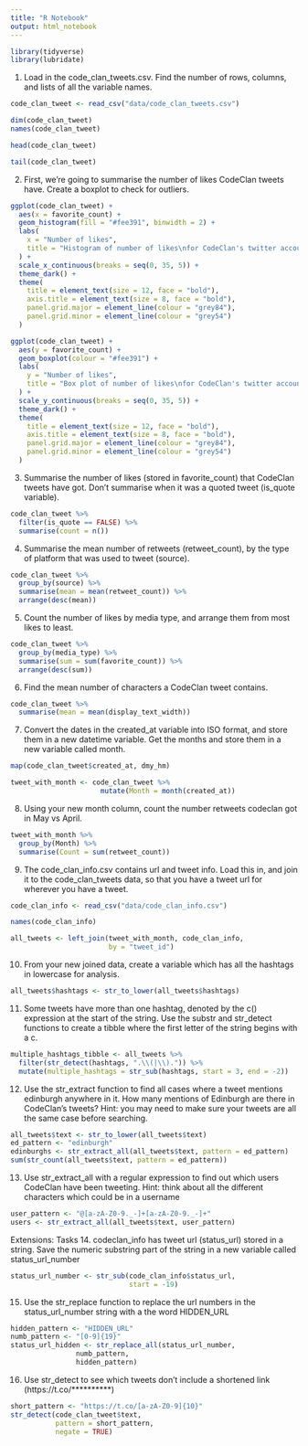 ```yaml
---
title: "R Notebook"
output: html_notebook
---
```


```r
library(tidyverse)
library(lubridate)
```

1. Load in the code_clan_tweets.csv. Find the number of rows, columns, and lists of all the variable names.
```r
code_clan_tweet <- read_csv("data/code_clan_tweets.csv")
```

```r
dim(code_clan_tweet)
names(code_clan_tweet)
```

```r
head(code_clan_tweet)
```

```r
tail(code_clan_tweet)
```

2. First, we’re going to summarise the number of likes CodeClan tweets have. Create a boxplot to check for outliers.
```r
ggplot(code_clan_tweet) +
  aes(x = favorite_count) +
  geom_histogram(fill = "#fee391", binwidth = 2) +
  labs(
    x = "Number of likes",
    title = "Histogram of number of likes\nfor CodeClan's twitter account"
  ) +
  scale_x_continuous(breaks = seq(0, 35, 5)) +
  theme_dark() +
  theme(
    title = element_text(size = 12, face = "bold"), 
    axis.title = element_text(size = 8, face = "bold"), 
    panel.grid.major = element_line(colour = "grey84"), 
    panel.grid.minor = element_line(colour = "grey54")
  )
```


```r
ggplot(code_clan_tweet) +
  aes(y = favorite_count) +
  geom_boxplot(colour = "#fee391") +
  labs(
    y = "Number of likes",
    title = "Box plot of number of likes\nfor CodeClan's twitter account"
  ) +
  scale_y_continuous(breaks = seq(0, 35, 5)) +
  theme_dark() +
  theme(
    title = element_text(size = 12, face = "bold"), 
    axis.title = element_text(size = 8, face = "bold"), 
    panel.grid.major = element_line(colour = "grey84"), 
    panel.grid.minor = element_line(colour = "grey54")
  )
```


3. Summarise the number of likes (stored in favorite_count) that CodeClan tweets have got. Don’t summarise when it was a quoted tweet (is_quote variable).
```r
code_clan_tweet %>%
  filter(is_quote == FALSE) %>%
  summarise(count = n())
```

4. Summarise the mean number of retweets (retweet_count), by the type of platform that was used to tweet (source).
```r
code_clan_tweet %>%
  group_by(source) %>%
  summarise(mean = mean(retweet_count)) %>%
  arrange(desc(mean))
```

5. Count the number of likes by media type, and arrange them from most likes to least.
```r
code_clan_tweet %>%
  group_by(media_type) %>%
  summarise(sum = sum(favorite_count)) %>%
  arrange(desc(sum))
```

6. Find the mean number of characters a CodeClan tweet contains.
```r
code_clan_tweet %>%
  summarise(mean = mean(display_text_width))
```

7. Convert the dates in the created_at variable into ISO format, and store them in a new datetime variable. Get the months and store them in a new variable called month.

```r
map(code_clan_tweet$created_at, dmy_hm)

tweet_with_month <- code_clan_tweet %>%
                      mutate(Month = month(created_at))
```

8. Using your new month column, count the number retweets codeclan got in May vs April.
```r
tweet_with_month %>%
  group_by(Month) %>%
  summarise(Count = sum(retweet_count))
```

9. The code_clan_info.csv contains url and tweet info. Load this in, and join it to the code_clan_tweets data, so that you have a tweet url for wherever you have a tweet.
```r
code_clan_info <- read_csv("data/code_clan_info.csv")
```

```r
names(code_clan_info)
```

```r
all_tweets <- left_join(tweet_with_month, code_clan_info, 
                        by = "tweet_id")
```


10. From your new joined data, create a variable which has all the hashtags in lowercase for analysis.
```r
all_tweets$hashtags <- str_to_lower(all_tweets$hashtags)
```


11. Some tweets have more than one hashtag, denoted by the c() expression at the start of the string. Use the substr and str_detect functions to create a tibble where the first letter of the string begins with a c.


```r
multiple_hashtags_tibble <- all_tweets %>%
  filter(str_detect(hashtags, ".\\(|\\).")) %>%
  mutate(multiple_hashtags = str_sub(hashtags, start = 3, end = -2))
```


12. Use the str_extract function to find all cases where a tweet mentions edinburgh anywhere in it. How many mentions of Edinburgh are there in CodeClan’s tweets? Hint: you may need to make sure your tweets are all the same case before searching.
```r
all_tweets$text <- str_to_lower(all_tweets$text)
ed_pattern <- "edinburgh"
edinburghs <- str_extract_all(all_tweets$text, pattern = ed_pattern)
sum(str_count(all_tweets$text, pattern = ed_pattern))
```

13. Use str_extract_all with a regular expression to find out which users CodeClan have been tweeting. Hint: think about all the different characters which could be in a username
```r
user_pattern <- "@[a-zA-Z0-9._-]+[a-zA-Z0-9._-]+"
users <- str_extract_all(all_tweets$text, user_pattern)
```


Extensions: Tasks
14. codeclan_info has tweet url (status_url) stored in a string. Save the numeric substring part of the string in a new variable called  status_url_number
```r
status_url_number <- str_sub(code_clan_info$status_url, 
                             start = -19)
```


15. Use the str_replace function to replace the url numbers in the status_url_number string with a the word HIDDEN_URL
```r
hidden_pattern <- "HIDDEN_URL"
numb_pattern <- "[0-9]{19}"
status_url_hidden <- str_replace_all(status_url_number, 
                numb_pattern, 
                hidden_pattern)
```


16. Use str_detect to see which tweets don’t include a shortened link (https://t.co/**********)
```r
short_pattern <- "https://t.co/[a-zA-Z0-9]{10}"
str_detect(code_clan_tweet$text, 
           pattern = short_pattern, 
           negate = TRUE)
```






















